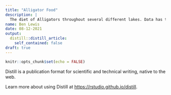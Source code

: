```yaml
---
title: "Alligator Food"
description: |
  The diet of Alligators throughout several different lakes. Data has the lake, sex of alligator, size of food, and species of animal used for food. 
name: Ben Lewis
date: 08-12-2021
output:
  distill::distill_article:
    self_contained: false
draft: true
---
```



```r
knitr::opts_chunk$set(echo = FALSE)
```

Distill is a publication format for scientific and technical writing, native to the web.

Learn more about using Distill at <https://rstudio.github.io/distill>.


